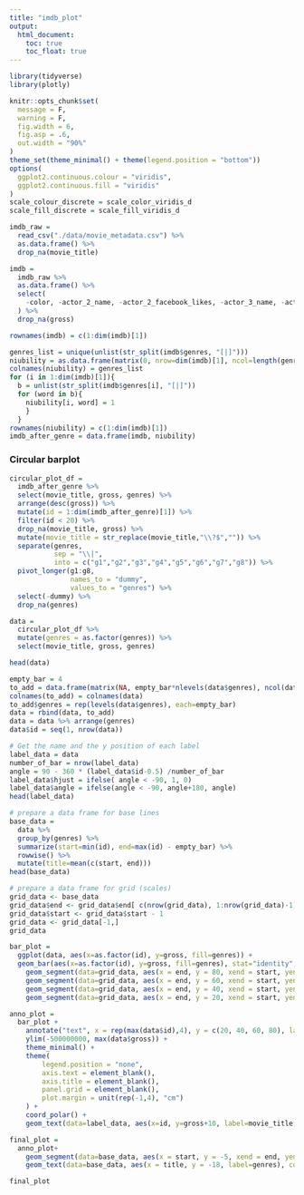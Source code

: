 ```yaml
---
title: "imdb_plot"
output: 
  html_document:
    toc: true
    toc_float: true
---
```


```r
library(tidyverse)
library(plotly)

knitr::opts_chunk$set(
  message = F,
  warning = F,
  fig.width = 6,
  fig.asp = .6,
  out.width = "90%"
)
theme_set(theme_minimal() + theme(legend.position = "bottom"))
options(
  ggplot2.continuous.colour = "viridis",
  ggplot2.continuous.fill = "viridis"
)
scale_colour_discrete = scale_color_viridis_d
scale_fill_discrete = scale_fill_viridis_d
```

```r
imdb_raw = 
  read_csv("./data/movie_metadata.csv") %>% 
  as.data.frame() %>% 
  drop_na(movie_title)
```


```r
imdb = 
  imdb_raw %>%
  as.data.frame() %>% 
  select(
    -color, -actor_2_name, -actor_2_facebook_likes, -actor_3_name, -actor_3_facebook_likes, -facenumber_in_poster, -movie_imdb_link, -content_rating, -plot_keywords
  ) %>%
  drop_na(gross)

rownames(imdb) = c(1:dim(imdb)[1])
```

```r
genres_list = unique(unlist(str_split(imdb$genres, "[|]")))
niubility = as.data.frame(matrix(0, nrow=dim(imdb)[1], ncol=length(genres_list)))
colnames(niubility) = genres_list
for (i in 1:dim(imdb)[1]){
  b = unlist(str_split(imdb$genres[i], "[|]"))
  for (word in b){
    niubility[i, word] = 1
    }
  }
rownames(niubility) = c(1:dim(imdb)[1])
imdb_after_genre = data.frame(imdb, niubility)
```

### Circular barplot

```r
circular_plot_df = 
  imdb_after_genre %>% 
  select(movie_title, gross, genres) %>% 
  arrange(desc(gross)) %>% 
  mutate(id = 1:dim(imdb_after_genre)[1]) %>% 
  filter(id < 20) %>%
  drop_na(movie_title, gross) %>% 
  mutate(movie_title = str_replace(movie_title,"\\?$","")) %>% 
  separate(genres,
           sep = "\\|",
           into = c("g1","g2","g3","g4","g5","g6","g7","g8")) %>% 
  pivot_longer(g1:g8,
               names_to = "dummy",
               values_to = "genres") %>%
  select(-dummy) %>% 
  drop_na(genres)
```


```r
data = 
  circular_plot_df %>% 
  mutate(genres = as.factor(genres)) %>% 
  select(movie_title, gross, genres)

head(data)
```

```r
empty_bar = 4
to_add = data.frame(matrix(NA, empty_bar*nlevels(data$genres), ncol(data)))
colnames(to_add) = colnames(data)
to_add$genres = rep(levels(data$genres), each=empty_bar)
data = rbind(data, to_add)
data = data %>% arrange(genres)
data$id = seq(1, nrow(data))
```


```r
# Get the name and the y position of each label
label_data = data
number_of_bar = nrow(label_data)
angle = 90 - 360 * (label_data$id-0.5) /number_of_bar   
label_data$hjust = ifelse( angle < -90, 1, 0)
label_data$angle = ifelse(angle < -90, angle+180, angle)
head(label_data)
```


```r
# prepare a data frame for base lines
base_data =
  data %>% 
  group_by(genres) %>% 
  summarize(start=min(id), end=max(id) - empty_bar) %>% 
  rowwise() %>% 
  mutate(title=mean(c(start, end)))
head(base_data)

# prepare a data frame for grid (scales)
grid_data <- base_data
grid_data$end <- grid_data$end[ c(nrow(grid_data), 1:nrow(grid_data)-1)] + 1
grid_data$start <- grid_data$start - 1
grid_data <- grid_data[-1,]
grid_data
```


```r
bar_plot = 
  ggplot(data, aes(x=as.factor(id), y=gross, fill=genres)) +   
  geom_bar(aes(x=as.factor(id), y=gross, fill=genres), stat="identity", alpha=0.5) +
    geom_segment(data=grid_data, aes(x = end, y = 80, xend = start, yend = 80), colour = "grey", alpha=1, size=0.3 , inherit.aes = FALSE ) +
    geom_segment(data=grid_data, aes(x = end, y = 60, xend = start, yend = 60), colour = "grey", alpha=1, size=0.3 , inherit.aes = FALSE ) +
    geom_segment(data=grid_data, aes(x = end, y = 40, xend = start, yend = 40), colour = "grey", alpha=1, size=0.3 , inherit.aes = FALSE ) +
    geom_segment(data=grid_data, aes(x = end, y = 20, xend = start, yend = 20), colour = "grey", alpha=1, size=0.3 , inherit.aes = FALSE ) 

anno_plot = 
  bar_plot +
    annotate("text", x = rep(max(data$id),4), y = c(20, 40, 60, 80), label = c("20", "40", "60", "80") , color="grey", size=3 , angle=0, fontface="bold", hjust=1) +
    ylim(-500000000, max(data$gross)) +
    theme_minimal() +
    theme(
        legend.position = "none",
        axis.text = element_blank(),
        axis.title = element_blank(),
        panel.grid = element_blank(),
        plot.margin = unit(rep(-1,4), "cm") 
    ) +
    coord_polar() + 
    geom_text(data=label_data, aes(x=id, y=gross+10, label=movie_title, hjust=hjust), color="black", fontface="bold",alpha=0.6, size=2.5, angle= label_data$angle, inherit.aes = FALSE) 

final_plot = 
  anno_plot+
    geom_segment(data=base_data, aes(x = start, y = -5, xend = end, yend = -5), colour = "black", alpha=0.8, size=0.6 , inherit.aes = FALSE)+
    geom_text(data=base_data, aes(x = title, y = -18, label=genres), colour = "black", alpha=0.6, size=3, fontface="bold", inherit.aes = FALSE)

final_plot
```

